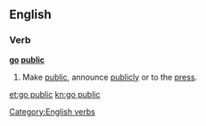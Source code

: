 ==English==

===Verb===
'''[[go]] [[public]]'''

# {{context|idiomatic|intransitive|lang=en}} Make [[public]], announce [[publicly]] or to the [[press]].

[[Category:English verbs]]

[[et:go public]]
[[kn:go public]]